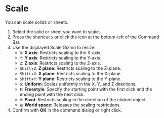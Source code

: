 
# Scale

You can scale solids or sheets.

<KinouGaiyou shortcut="S" command="Scale" button="Bottom-left of Command Bar" />

1. Select the solid or sheet you want to scale.
2. Press the shortcut `S` or click the icon at the bottom-left of the Command Bar.
3. Use the displayed Scale Gizmo to resize:
   - `X`: **X axis**: Restricts scaling to the X-axis.
   - `Y`: **Y axis**: Restricts scaling to the Y-axis.
   - `Z`: **Z axis**: Restricts scaling to the Z-axis.
   - `Shift`+`Z`: **Z plane**: Restricts scaling to the Z-plane.
   - `Shift`+`X`: **X plane**: Restricts scaling to the X-plane.
   - `Shift`+`Y`: **Y plane**: Restricts scaling to the Y-plane.
   - `S`: **Uniform**: Scales uniformly in the X, Y, and Z directions.
   - `F`: **Freestyle**: Specify the starting point with the first click and the ending point with the next click.
   - `V`: **Pivot**: Restricts scaling in the direction of the clicked object.
   - `W`: **World space**: Releases the scaling restrictions.
4. Confirm with **OK** in the command dialog or right click.

